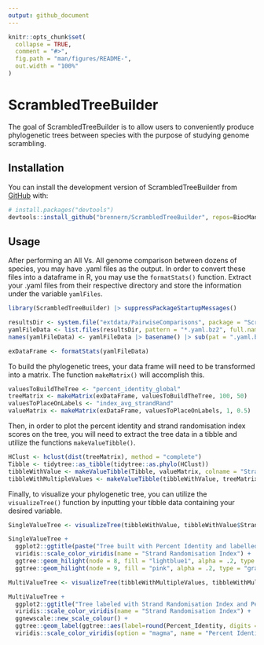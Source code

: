 ```yaml
---
output: github_document
---
```


<!-- README.md is generated from README.Rmd. Please edit that file -->

```r
knitr::opts_chunk$set(
  collapse = TRUE,
  comment = "#>",
  fig.path = "man/figures/README-",
  out.width = "100%"
)
```

# ScrambledTreeBuilder

<!-- badges: start -->
<!-- badges: end -->

The goal of ScrambledTreeBuilder is to allow users to conveniently produce phylogenetic trees between species with the purpose of studying genome scrambling.

## Installation

You can install the development version of ScrambledTreeBuilder from [GitHub](https://github.com/) with:
      
``` r
# install.packages("devtools")
devtools::install_github("brennern/ScrambledTreeBuilder", repos=BiocManager::repositories()) |> suppressMessages()
```

## Usage
After performing an All Vs. All genome comparison between dozens of species, you may have .yaml files as the output. In order to convert these files into a dataframe in R, you may use the `formatStats()` function. Extract your .yaml files from their respective directory and store the information under the variable `yamlFiles`.

```r
library(ScrambledTreeBuilder) |> suppressPackageStartupMessages()

resultsDir <- system.file("extdata/PairwiseComparisons", package = "ScrambledTreeBuilder")
yamlFileData <- list.files(resultsDir, pattern = "*.yaml.bz2", full.names = TRUE)
names(yamlFileData) <- yamlFileData |> basename() |> sub(pat = ".yaml.bz2", rep="")

exDataFrame <- formatStats(yamlFileData)
```

To build the phylogenetic trees, your data frame will need to be transformed into a matrix. The function `makeMatrix()` will accomplish this.

```r
valuesToBuildTheTree <- "percent_identity_global"
treeMatrix <- makeMatrix(exDataFrame, valuesToBuildTheTree, 100, 50)
valuesToPlaceOnLabels <- "index_avg_strandRand"
valueMatrix <- makeMatrix(exDataFrame, valuesToPlaceOnLabels, 1, 0.5)
```

Then, in order to plot the percent identity and strand randomisation index scores on the tree, you will need to extract the tree data in a tibble and utilize the functions `makeValueTibble()`.

```r
HClust <- hclust(dist(treeMatrix), method = "complete")
Tibble <- tidytree::as_tibble(tidytree::as.phylo(HClust))
tibbleWithValue <- makeValueTibble(Tibble, valueMatrix, colname = "Strand_Randomisation_Index")
tibbleWithMultipleValues <- makeValueTibble(tibbleWithValue, treeMatrix, colname = "Percent_Identity")
```

Finally, to visualize your phylogenetic tree, you can utilize the `visualizeTree()` function by inputting your tibble data containing your desired variable.

```r
SingleValueTree <- visualizeTree(tibbleWithValue, tibbleWithValue$Strand_Randomisation_Index)

SingleValueTree +
  ggplot2::ggtitle(paste("Tree built with Percent Identity and labelled with Strand Randomisation Index scores")) + 
  viridis::scale_color_viridis(name = "Strand Randomisation Index") +
  ggtree::geom_hilight(node = 8, fill = "lightblue1", alpha = .2, type = "gradient", gradient.direction = 'tr') +
  ggtree::geom_hilight(node = 9, fill = "pink", alpha = .2, type = "gradient", gradient.direction = 'tr')
```
```r
MultiValueTree <- visualizeTree(tibbleWithMultipleValues, tibbleWithMultipleValues$Strand_Randomisation_Index, ynudge = 0.2)

MultiValueTree +
  ggplot2::ggtitle("Tree labeled with Strand Randomisation Index and Percent Identity (built with Percent Identity)") +
  viridis::scale_color_viridis(name = "Strand Randomisation Index") +
  ggnewscale::new_scale_colour() +
  ggtree::geom_label(ggtree::aes(label=round(Percent_Identity, digits = 3), color = Percent_Identity), label.size = 0.25, size = 3, na.rm = TRUE, label.padding = ggtree::unit(0.15, "lines"), nudge_y = -0.2) +
  viridis::scale_color_viridis(option = "magma", name = "Percent Identity")
```
